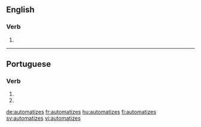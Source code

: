 ==English==

===Verb===
{{head|en|verb form}}

# {{en-third-person singular of|automatize}}

----

==Portuguese==

===Verb===
{{pt-verb-form|automatizar}}

# {{pt-verb form of|automatizar|ar|imperative|negative|singular|second}}
# {{pt-verb form of|automatizar|ar|subjunctive|present|singular|second}}

[[de:automatizes]]
[[fr:automatizes]]
[[hu:automatizes]]
[[fi:automatizes]]
[[sv:automatizes]]
[[vi:automatizes]]